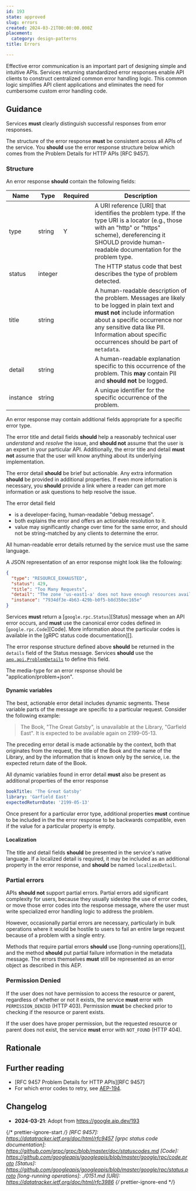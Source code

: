 ```yaml
---
id: 193
state: approved
slug: errors
created: 2024-03-21T00:00:00.000Z
placement:
  category: design-patterns
title: Errors

--- 
```



Effective error communication is an important part of designing simple and
intuitive APIs. Services returning standardized error responses enable API
clients to construct centralized common error handling logic. This common logic
simplifies API client applications and eliminates the need for cumbersome
custom error handling code.

## Guidance

Services <b class="font-extrabold	text-red-700">must</b> clearly distinguish successful responses from error
responses.

The structure of the error response <b class="font-extrabold	text-red-700">must</b> be consistent across all APIs of
the service. You <b class="font-extrabold	text-yellow-700">should</b> use the error response structure below which comes
from the Problem Details for HTTP APIs [RFC 9457].

### Structure

An error response <b class="font-extrabold	text-yellow-700">should</b> contain the following fields:

| Name     | Type    | Required | Description                                                                                                                                                                                                                                                        |
| -------- | ------- | -------- | ------------------------------------------------------------------------------------------------------------------------------------------------------------------------------------------------------------------------------------------------------------------ |
| type     | string  | Y        | A URI reference [URI] that identifies the problem type. If the type URI is a locator (e.g., those with an "http" or "https" scheme), dereferencing it SHOULD provide human-readable documentation for the problem type.                                            |
| status   | integer |          | The HTTP status code that best describes the type of problem detected.                                                                                                                                                                                             |
| title    | string  |          | A human-readable description of the problem. Messages are likely to be logged in plain text and <b class="font-extrabold	text-red-700">must not</b> include information about a specific occurrence nor any sensitive data like PII. Information about specific occurrences should be part of `metadata`. |
| detail   | string  |          | A human-readable explanation specific to this occurrence of the problem. This <b class="font-extrabold text-green-700">may</b> contain PII and <b class="font-extrabold	text-yellow-700">should not</b> be logged.                                                                                                                                    |
| instance | string  |          | A unique identifier for the specific occurrence of the problem.                                                                                                                                                                                                    |

An error response may contain additional fields appropriate for a specific
error type.

The error title and detail fields <b class="font-extrabold	text-yellow-700">should</b> help a reasonably technical user
_understand_ and _resolve_ the issue, and <b class="font-extrabold	text-yellow-700">should not</b> assume that the user
is an expert in your particular API. Additionally, the error title and detail
<b class="font-extrabold	text-red-700">must not</b> assume that the user will know anything about its underlying
implementation.

The error detail <b class="font-extrabold	text-yellow-700">should</b> be brief but actionable. Any extra information
<b class="font-extrabold	text-yellow-700">should</b> be provided in additional properties. If even more information is
necessary, you <b class="font-extrabold	text-yellow-700">should</b> provide a link where a reader can get more
information or ask questions to help resolve the issue.

The error detail field

- is a developer-facing, human-readable "debug message".
- both explains the error and offers an actionable resolution to it.
- value may significantly change over time for the same error, and should not
  be string-matched by any clients to determine the error.

All human-readable error details returned by the service must use the same
language.

A JSON representation of an error response might look like the following:

<a name="sample"></a>

```json
{
  "type": "RESOURCE_EXHAUSTED",
  "status": 429,
  "title": "Too Many Requests",
  "detail": "The zone 'us-east1-a' does not have enough resources available to fulfill the request. Try a different zone, or try again later.",
  "instance": "7934df3e-4b63-429b-b0f5-b8d350ec165e"
}
```


<Tabs>
  <TabItem label="Protocol Buffers">
  
  
  Services <b class="font-extrabold	text-red-700">must</b> return a [`google.rpc.Status`][Status] message when an API
  error occurs, and <b class="font-extrabold	text-red-700">must</b> use the canonical error codes defined in
  [`google.rpc.Code`][Code]. More information about the particular codes is
  available in the [gRPC status code documentation][].
  
  The error response structure defined above <b class="font-extrabold	text-yellow-700">should</b> be returned in the
  `details` field of the Status message. Services <b class="font-extrabold	text-yellow-700">should</b> use the
  [`aep.api.ProblemDetails`](https://buf.build/aep/api/docs/main:aep.api#aep.api.ProblemDetails)
  to define this field.
  
  
  </TabItem>
  <TabItem label="OpenAPI 3.0">
  
  
  The media-type for an error response should be "application/problem+json".
  
  
  </TabItem>
</Tabs>
    

#### Dynamic variables

The best, actionable error detail includes dynamic segments. These variable
parts of the message are specific to a particular request. Consider the
following example:

> The Book, "The Great Gatsby", is unavailable at the Library, "Garfield East".
> It is expected to be available again on 2199-05-13.

The preceding error detail is made actionable by the context, both that
originates from the request, the title of the Book and the name of the Library,
and by the information that is known only by the service, i.e. the expected
return date of the Book.

All dynamic variables found in error detail <b class="font-extrabold	text-red-700">must</b> also be present as
additional properties of the error response

```yaml
bookTitle: 'The Great Gatsby'
library: 'Garfield East'
expectedReturnDate: '2199-05-13'
```

Once present for a particular error type, additional properties <b class="font-extrabold	text-red-700">must</b>
continue to be included in the the error response to be backwards compatible,
even if the value for a particular property is empty.

#### Localization

The title and detail fields <b class="font-extrabold	text-yellow-700">should</b> be presented in the service's native
language. If a localized detail is required, it may be included as an
additional property in the error response, and <b class="font-extrabold	text-yellow-700">should</b> be named
`localizedDetail`.

### Partial errors

APIs <b class="font-extrabold	text-yellow-700">should not</b> support partial errors. Partial errors add significant
complexity for users, because they usually sidestep the use of error codes, or
move those error codes into the response message, where the user must write
specialized error handling logic to address the problem.

However, occasionally partial errors are necessary, particularly in bulk
operations where it would be hostile to users to fail an entire large request
because of a problem with a single entry.

Methods that require partial errors <b class="font-extrabold	text-yellow-700">should</b> use [long-running operations][],
and the method <b class="font-extrabold	text-yellow-700">should</b> put partial failure information in the metadata
message. The errors themselves <b class="font-extrabold	text-red-700">must</b> still be represented as an error object
as described in this AEP.

### Permission Denied

If the user does not have permission to access the resource or parent,
regardless of whether or not it exists, the service <b class="font-extrabold	text-red-700">must</b> error with
`PERMISSION_DENIED` (HTTP 403). Permission <b class="font-extrabold	text-red-700">must</b> be checked prior to
checking if the resource or parent exists.

If the user does have proper permission, but the requested resource or parent
does not exist, the service <b class="font-extrabold	text-red-700">must</b> error with `NOT_FOUND` (HTTP 404).

## Rationale

## Further reading

- [RFC 9457 Problem Details for HTTP APIs][RFC 9457]
- For which error codes to retry, see [AEP-194](https://aep.dev/194).

## Changelog

- **2024-03-21**: Adopt from https://google.aip.dev/193

{/* prettier-ignore-start  */}
[RFC 9457]: https://datatracker.ietf.org/doc/html/rfc9457
[grpc status code documentation]: https://github.com/grpc/grpc/blob/master/doc/statuscodes.md
[Code]: https://github.com/googleapis/googleapis/blob/master/google/rpc/code.proto
[Status]: https://github.com/googleapis/googleapis/blob/master/google/rpc/status.proto
[long-running operations]: ./0151.md
[URI]: https://datatracker.ietf.org/doc/html/rfc3986
{/* prettier-ignore-end  */}

